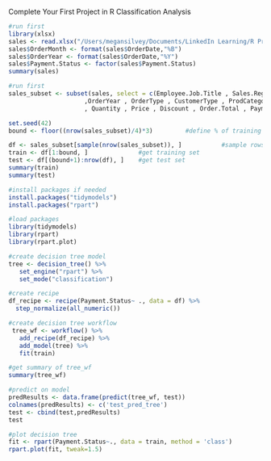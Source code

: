 Complete Your First Project in R
Classification Analysis

```r
#run first
library(xlsx)
sales <- read.xlsx("/Users/megansilvey/Documents/LinkedIn Learning/R Project Course/Red30 Tech Sales.xlsx",1)
sales$OrderMonth <- format(sales$OrderDate,"%B")
sales$OrderYear <- format(sales$OrderDate,"%Y")
sales$Payment.Status <- factor(sales$Payment.Status)
summary(sales)
```

```r
#run first
sales_subset <- subset(sales, select = c(Employee.Job.Title , Sales.Region , OrderMonth
                     ,OrderYear , OrderType , CustomerType , ProdCategory
                     , Quantity , Price , Discount , Order.Total , Payment.Plan, Payment.Status))

set.seed(42)
bound <- floor((nrow(sales_subset)/4)*3)         #define % of training and test set

df <- sales_subset[sample(nrow(sales_subset)), ]           #sample rows 
train <- df[1:bound, ]              #get training set
test <- df[(bound+1):nrow(df), ]    #get test set
summary(train)
summary(test)
```

```r
#install packages if needed
install.packages("tidymodels")
install.packages("rpart")
```


```r
#load packages
library(tidymodels)
library(rpart)
library(rpart.plot) 
```


```r
#create decision tree model
tree <- decision_tree() %>%
   set_engine("rpart") %>%
   set_mode("classification")
```

```r
#create recipe
df_recipe <- recipe(Payment.Status~ ., data = df) %>%
  step_normalize(all_numeric())
```

```r
#create decision tree workflow
 tree_wf <- workflow() %>%
   add_recipe(df_recipe) %>%
   add_model(tree) %>%
   fit(train)
```

```r
#get summary of tree_wf
summary(tree_wf)
```
```r
#predict on model
predResults <- data.frame(predict(tree_wf, test))
colnames(predResults) <- c('test_pred_tree')
test <- cbind(test,predResults) 
test
```

```r
#plot decision tree
fit <- rpart(Payment.Status~., data = train, method = 'class')
rpart.plot(fit, tweak=1.5)
```




